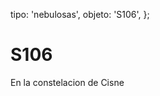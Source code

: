 
  tipo: 'nebulosas',
  objeto: 'S106',
};

# S106

En la constelacion de Cisne

<Imagen
  src="registro/s106_20150715_s106.jpg"
  fecha="20150715"
/>

<Imagen
  src="registro/s106_20150715_comparativa.jpg"
  fecha="20150715"
  desc="Comparativa telescopio Subaru 8.2mts"
/>